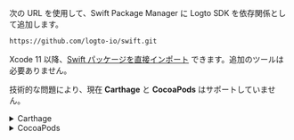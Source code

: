 次の URL を使用して、Swift Package Manager に Logto SDK を依存関係として追加します。

```bash
https://github.com/logto-io/swift.git
```

Xcode 11 以降、[Swift パッケージを直接インポート](https://developer.apple.com/documentation/swift_packages/adding_package_dependencies_to_your_app) できます。追加のツールは必要ありません。

技術的な問題により、現在 **Carthage** と **CocoaPods** はサポートしていません。

<details>

<summary>Carthage</summary>

Carthage は [ビルドに `xcodeproj` ファイルを必要とします](https://github.com/Carthage/Carthage/issues/1226#issuecomment-290931385) が、ネイティブソーシャルプラグインのバイナリターゲットを使用しているため、`swift package generate-xcodeproj` は失敗を報告します。後で回避策を見つけるようにします。

</details>

<details>

<summary>CocoaPods</summary>

CocoaPods は [ローカル依存関係](https://github.com/CocoaPods/CocoaPods/issues/3276) とモノレポをサポートしていないため、このリポジトリの `.podspec` を作成するのは難しいです。

</details>
